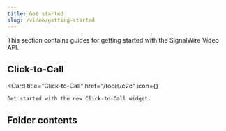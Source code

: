 ```yaml
---
title: Get started
slug: /video/getting-started
---
```



This section contains guides for getting started with the SignalWire Video API.

## Click-to-Call

<Card 
    title="Click-to-Call" 
    href="/tools/c2c"
    icon={<LuMousePointerClick />}
>
    Get started with the new Click-to-Call widget.
</Card>

## Folder contents

<DocCardList />

